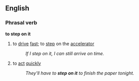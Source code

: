 ==English==
===Phrasal verb===
'''to step on it'''
#to [[drive]] [[fast]]; to [[step]] on the [[accelerator]]
#:''If I step on it, I can still arrive on time.''
#{{idiom}} to [[act]] [[quickly]]
#:''They'll have to '''step on it''' to finish the paper tonight.''